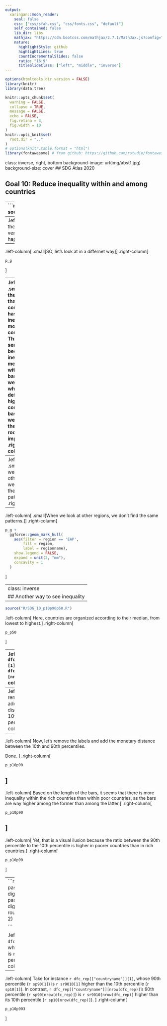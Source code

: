 ```yaml
---
output:
  xaringan::moon_reader:
    seal: false
    css: ["css/sfah.css", "css/fonts.css", "default"]
    self_contained: false
    lib_dir: libs
    mathjax: "https://cdn.bootcss.com/mathjax/2.7.1/MathJax.js?config=TeX-MML-AM_HTMLorMML"
    nature:
      highlightStyle: github
      highlightLines: true
      countIncrementalSlides: false
      ratio: "16:9"
      titleSlideClass: ["left", "middle", "inverse"]
---
```

```r
options(htmltools.dir.version = FALSE)
library(knitr)
library(data.tree)

knitr::opts_chunk$set(
  warning = FALSE,
  collapse = TRUE,
  message = FALSE,
  echo = FALSE,
  fig.retina = 3,
  fig.width = 10
)
knitr::opts_knit$set(
  root.dir = ".."
)
# options(knitr.table.format = "html")
library(fontawesome) # from github: https://github.com/rstudio/fontawesome

```

class: inverse, right, bottom
background-image: url(img/abst1.jpg)
background-size: cover
## SDG Atlas 2020

## Goal 10: Reduce inequality within and among countries

---
```r
source("R/SDG_10_Gini_Change.R")

```

.left-column[
.small[From the mid 90's to 2010, the *average* Gini coefficient decreased steadly. Since then, the trend has reverted and the average inequality is increasing rapidly.]
]

.right-column[
```r
p_av_g +
  geom_vline(xintercept = c(1996, 2010, 2013),
             color = "gray70")
```
]

---
.left-column[
.small[When we look at the trends at the region level, it is not very clear where the action is happening]
]
.right-column[
```r
p_av_gr
```
]
---

.left-column[
.small[SO, let's look at in a differnet way]
]
.right-column[
```r
p_g
```
]

---
.left-column[
.small[LAC is the region that consistently has reduced inequality in most countries. This makes sense because inequality is measured with income-based welfare, which is by definition higher than consumption-based welfare,  so there is more room to improve. ]
]
.right-column[
```r
p_g +
  ggforce::geom_mark_hull(
    aes(filter = region == 'LAC',
        fill = region,
        label = region),
    show.legend = FALSE,
    expand = unit(2, "mm"),
    concavity = 1
  )
``` 
]

---
.left-column[
.small[When we look at other regions, we don't find the same patterns.]
]
.right-column[
```r
p_g +
  ggforce::geom_mark_hull(
    aes(filter = region == 'SSA',
        fill = region,
        label = regionname),
    show.legend = FALSE,
    expand = unit(2, "mm"),
    concavity = 1
  )
```
]

---
.left-column[
.small[When we look at other regions, we don't find the same patterns.]
]
.right-column[
```r

p_g +
  ggforce::geom_mark_hull(
    aes(filter = region == 'EAP',
        fill = region,
        label = regionname),
    show.legend = FALSE,
    expand = unit(2, "mm"),
    concavity = 1
  )
```
]

---
class: inverse
## Another way to see inequality
---

```r
source("R/SDG_10_p10p90p50.R")
```

.left-column[
Here, countries are organized according to their median, from lowest to highest.
]
.right-column[
```r
p_p50
```
]

---
.left-column[
From `r dfc_p50[["countryname"]][1]` to `r dfc_p50[["countryname"]][nrow(dfc_p50)]`.
]
.right-column[
```r
p_p50 +
  geom_label_repel(
    data = dfc_p50,
    aes(label = text,
        fill  = region),
    show.legend = FALSE,
    force = 20,
    box.padding = 1.2,
    # max.overlaps = 2,
    segment.curvature = 0.5,
    # segment.ncp = 3,
    # segment.angle = 20,
    nudge_y = 5
  )

```
]
---
.left-column[
Now, let's remove the labels and add the monetary distance between the 10th and 90th percentiles. 
]
.right-column[
```r
p_p50
```
]
---
.left-column[
Now, let's remove the labels and add the monetary distance between the 10th and 90th percentiles. 

Done.
]
.right-column[
```r
p_p10p90
```
]
---
.left-column[
Based on the length of the bars, it seems that there is more inequality within the rich countries than within poor countries, as the bars are way higher among the former than among the latter.
]
.right-column[
```r
p_p10p90
```
]
---
.left-column[
Yet, that is a visual ilusion because the ratio between the 90th percentile to the 10th percentile is higher in poorer countries than in rich countries.
]
.right-column[
```r
p_p10p90
```
]

---
```r
sp90   <- paste0("$",round(dfc_rep[["p90"]], digits = 2))
sp10   <- paste0("$",round(dfc_rep[["p10"]], digits = 2))
sr9010 <- round(dfc_rep[["r9010"]], digits = 2)

```


.left-column[
Take for instance `r dfc_rep[["countryname"]][1]`, whose 90th percentile (`r sp90[1]`) is `r sr9010[1]` higher than the 10th percentile (`r sp10[1]`). 
]
.right-column[
```r
p_p10p902
```
]

---

.left-column[
Take for instance `r dfc_rep[["countryname"]][1]`, whose 90th percentile (`r sp90[1]`) is `r sr9010[1]` higher than the 10th percentile (`r sp10[1]`). In contrast, `r dfc_rep[["countryname"]][nrow(dfc_rep)]`'s  90th percentile (`r sp90[nrow(dfc_rep)]`) is `r sr9010[nrow(dfc_rep)]` higher than its 10th percentile (`r sp10[nrow(dfc_rep)]`). 
]
.right-column[
```r
p_p10p903
```
]
